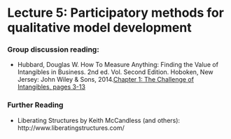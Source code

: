 # Lecture 5: Participatory methods for qualitative model development {#participatory_methods}

### Group discussion reading: 

- Hubbard, Douglas W. How To Measure Anything: Finding the Value of Intangibles in Business. 2nd ed. Vol. Second Edition. Hoboken, New Jersey: John Wiley & Sons, 2014.[Chapter 1: The Challenge of Intangibles, pages 3-13](reading/How to Measure Anything_ Finding the Value of Intangibles in Business.pdf)

### Further Reading 

-	Liberating Structures by Keith McCandless (and others): http://www.liberatingstructures.com/
